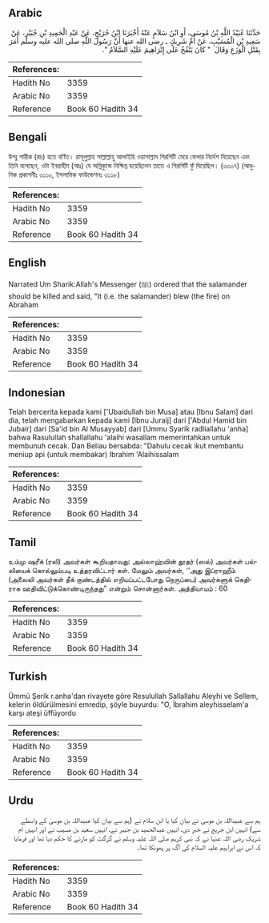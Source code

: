 ## Arabic

<div dir="rtl" lang="ar" style={{fontSize:'larger',backgroundColor:'#f8f9fa',padding:20}}>حَدَّثَنَا عُبَيْدُ اللَّهِ بْنُ مُوسَى، أَوِ ابْنُ سَلاَمٍ عَنْهُ أَخْبَرَنَا ابْنُ جُرَيْجٍ، عَنْ عَبْدِ الْحَمِيدِ بْنِ جُبَيْرٍ، عَنْ سَعِيدِ بْنِ الْمُسَيَّبِ، عَنْ أُمِّ شَرِيكٍ ـ رضى الله عنها أَنَّ رَسُولَ اللَّهِ صلى الله عليه وسلم أَمَرَ بِقَتْلِ الْوَزَغِ وَقَالَ ‏ "‏ كَانَ يَنْفُخُ عَلَى إِبْرَاهِيمَ عَلَيْهِ السَّلاَمُ ‏"‏‏.‏</div><div style={{backgroundColor:'#f8f9fa',padding:20, marginBottom: 10}}><table>
        <thead>
          <tr>
            <th>References:</th>
            <th></th>
          </tr>
        </thead>
        <tbody><tr><td>Hadith No</td><td>3359</td></tr><tr><td>Arabic No</td><td>3359</td></tr><tr><td>Reference</td><td>Book 60 Hadith 34</td></tr></tbody></table></div>

## Bengali

<div dir="ltr" lang="bn" style={{fontSize:'larger',backgroundColor:'#f8f9fa',padding:20}}>উম্মু শারীক (রাঃ) হতে বর্ণিত। রাসূলুল্লাহ সাল্লাল্লাহু আলাইহি ওয়াসাল্লাম গিরগিটি মেরে ফেলার নির্দেশ দিয়েছেন এবং তিনি বলেছেন, ওটা ইবরাহীম (আঃ) যে অগ্নিকুন্ডে নিক্ষিপ্ত হয়েছিলেন তাতে এ গিরগিটি ফুঁ দিয়েছিল। (৩৩০৭) (আধুনিক প্রকাশনীঃ ৩১১০, ইসলামিক ফাউন্ডেশনঃ ৩১১৮)</div><div style={{backgroundColor:'#f8f9fa',padding:20, marginBottom: 10}}><table>
        <thead>
          <tr>
            <th>References:</th>
            <th></th>
          </tr>
        </thead>
        <tbody><tr><td>Hadith No</td><td>3359</td></tr><tr><td>Arabic No</td><td>3359</td></tr><tr><td>Reference</td><td>Book 60 Hadith 34</td></tr></tbody></table></div>

## English

<div dir="ltr" lang="en" style={{fontSize:'larger',backgroundColor:'#f8f9fa',padding:20}}>Narrated Um Sharik:Allah's Messenger (ﷺ) ordered that the salamander should be killed and said, "It (i.e. the salamander) blew (the fire) on Abraham</div><div style={{backgroundColor:'#f8f9fa',padding:20, marginBottom: 10}}><table>
        <thead>
          <tr>
            <th>References:</th>
            <th></th>
          </tr>
        </thead>
        <tbody><tr><td>Hadith No</td><td>3359</td></tr><tr><td>Arabic No</td><td>3359</td></tr><tr><td>Reference</td><td>Book 60 Hadith 34</td></tr></tbody></table></div>

## Indonesian

<div dir="ltr" lang="id" style={{fontSize:'larger',backgroundColor:'#f8f9fa',padding:20}}>Telah bercerita kepada kami ['Ubaidullah bin Musa] atau [Ibnu Salam] dari dia, telah mengabarkan kepada kami [Ibnu Juraij] dari ['Abdul Hamid bin Jubair] dari [Sa'id bin Al Musayyab] dari [Ummu Syarik radliallahu 'anha] bahwa Rasulullah shallallahu 'alaihi wasallam memerintahkan untuk membunuh cecak. Dan Beliau bersabda: "Dahulu cecak ikut membantu meniup api (untuk membakar) Ibrahim 'Alaihissalam</div><div style={{backgroundColor:'#f8f9fa',padding:20, marginBottom: 10}}><table>
        <thead>
          <tr>
            <th>References:</th>
            <th></th>
          </tr>
        </thead>
        <tbody><tr><td>Hadith No</td><td>3359</td></tr><tr><td>Arabic No</td><td>3359</td></tr><tr><td>Reference</td><td>Book 60 Hadith 34</td></tr></tbody></table></div>

## Tamil

<div dir="ltr" lang="ta" style={{fontSize:'larger',backgroundColor:'#f8f9fa',padding:20}}>உம்மு ஷரீக் (ரலி) அவர்கள் கூறியதாவது: அல்லாஹ்வின் தூதர் (ஸல்) அவர்கள் பல்லியைக் கொல்லும்படி உத்தரவிட்டார் கள். மேலும் அவர்கள், ‘‘அது இப்ராஹீம் (அலைலி அவர்கள் தீக் குண்டத்தில் எறியப்பட்டபோது நெருப்பை) அவர்களுக் கெதிராக ஊதிவிட்டுக்கொண்டிருந்தது” என்றும் சொன்னார்கள். அத்தியாயம் : 60</div><div style={{backgroundColor:'#f8f9fa',padding:20, marginBottom: 10}}><table>
        <thead>
          <tr>
            <th>References:</th>
            <th></th>
          </tr>
        </thead>
        <tbody><tr><td>Hadith No</td><td>3359</td></tr><tr><td>Arabic No</td><td>3359</td></tr><tr><td>Reference</td><td>Book 60 Hadith 34</td></tr></tbody></table></div>

## Turkish

<div dir="ltr" lang="tr" style={{fontSize:'larger',backgroundColor:'#f8f9fa',padding:20}}>Ümmü Şerik r.anha'dan rivayete göre Resulullah Sallallahu Aleyhi ve Sellem, kelerin öldürülmesini emredip, şöyle buyurdu: "O, İbrahim aleyhisselam'a karşı ateşi üffüyordu</div><div style={{backgroundColor:'#f8f9fa',padding:20, marginBottom: 10}}><table>
        <thead>
          <tr>
            <th>References:</th>
            <th></th>
          </tr>
        </thead>
        <tbody><tr><td>Hadith No</td><td>3359</td></tr><tr><td>Arabic No</td><td>3359</td></tr><tr><td>Reference</td><td>Book 60 Hadith 34</td></tr></tbody></table></div>

## Urdu

<div dir="rtl" lang="ur" style={{fontSize:'larger',backgroundColor:'#f8f9fa',padding:20}}>ہم سے عبیداللہ بن موسیٰ نے بیان کیا یا ابن سلام نے (ہم سے بیان کیا عبیداللہ بن موسیٰ کے واسطے سے) انہیں ابن جریج نے خبر دی، انہیں عبدالحمید بن جبیر نے، انہیں سعید بن مسیب نے اور انہیں ام شریک رضی اللہ عنہا نے کہ نبی کریم صلی اللہ علیہ وسلم نے گرگٹ کو مارنے کا حکم دیا تھا اور فرمایا کہ اس نے ابراہیم علیہ السلام کی آگ پر پھونکا تھا۔</div><div style={{backgroundColor:'#f8f9fa',padding:20, marginBottom: 10}}><table>
        <thead>
          <tr>
            <th>References:</th>
            <th></th>
          </tr>
        </thead>
        <tbody><tr><td>Hadith No</td><td>3359</td></tr><tr><td>Arabic No</td><td>3359</td></tr><tr><td>Reference</td><td>Book 60 Hadith 34</td></tr></tbody></table></div>